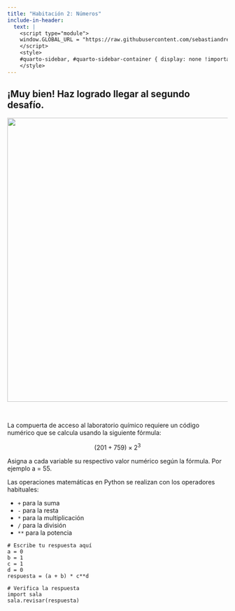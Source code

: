 ```yaml
---
title: "Habitación 2: Números"
include-in-header:
  text: |
    <script type="module">
    window.GLOBAL_URL = "https://raw.githubusercontent.com/sebastiandres/pyscape/refs/heads/main/quarto/rooms/sala_02.py";
    </script>
    <style>
    #quarto-sidebar, #quarto-sidebar-container { display: none !important; }
    </style>
---
```


<h2>
¡Muy bien! Haz logrado llegar al segundo desafío.
</h2>

<center>
<img src="./sala_02.png" width="650">
</center>

<br/>

La compuerta de acceso al laboratorio químico requiere un código numérico que se calcula usando la siguiente fórmula:

$$
(201 + 759) \times 2^{3}
$$

<div class="alert alert-info">
Asigna a cada variable su respectivo valor numérico según la fórmula. Por ejemplo a = 55.
</div>

::: {.callout-tip title="Operaciones matemáticas en Python" collapse="true"}
Las operaciones matemáticas en Python se realizan con los operadores habituales:

* `+` para la suma
* `-` para la resta
* `*` para la multiplicación
* `/` para la división
* `**` para la potencia
:::

```pyodide-python
# Escribe tu respuesta aquí
a = 0
b = 1
c = 1
d = 0
respuesta = (a + b) * c**d

# Verifica la respuesta
import sala
sala.revisar(respuesta)
```